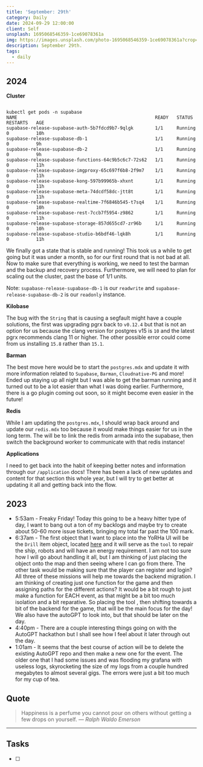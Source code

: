 ```yaml
---
title: 'September: 29th'
category: Daily
date: 2024-09-29 12:00:00
client: Self
unsplash: 1695068546359-1ce69078361a
img: https://images.unsplash.com/photo-1695068546359-1ce69078361a?crop=entropy&cs=srgb&fm=jpg&ixid=MnwzNjM5Nzd8MHwxfHJhbmRvbXx8fHx8fHx8fDE2ODE3NDg2ODY&ixlib=rb-4.0.3&q=85
description: September 29th. 
tags:
  - daily
---
```



## 2024

**Cluster**

```

kubectl get pods -n supabase
NAME                                                   READY   STATUS    RESTARTS   AGE
supabase-release-supabase-auth-5b7fdcd9b7-9qlgk        1/1     Running   0          10h
supabase-release-supabase-db-1                         1/1     Running   0          9h
supabase-release-supabase-db-2                         1/1     Running   0          9h
supabase-release-supabase-functions-64c9b5c6c7-72s62   1/1     Running   0          11h
supabase-release-supabase-imgproxy-65c697f6b8-2f9m7    1/1     Running   0          11h
supabase-release-supabase-kong-597b99965b-xhxnt        1/1     Running   0          11h
supabase-release-supabase-meta-74dcdf58dc-jtt8t        1/1     Running   0          11h
supabase-release-supabase-realtime-7f6846b545-t7sq4    1/1     Running   0          10h
supabase-release-supabase-rest-7ccb7f5954-z9862        1/1     Running   0          11h
supabase-release-supabase-storage-857d655cd7-zr96b     1/1     Running   0          10h
supabase-release-supabase-studio-b6bdf46-lqk8h         1/1     Running   0          11h

```

We finally got a state that is stable and running!
This took us a while to get going but it was under a month, so for our first round that is not bad at all.
Now to make sure that everything is working, we need to test the barman and the backup and recovery process.
Furthermore, we will need to plan for scaling out the cluster, past the base of 1/1 units.

Note: `supabase-release-supabase-db-1` is our `readwrite` and `supabase-release-supabase-db-2` is our `readonly` instance.


**Kilobase**

The bug with the `String` that is causing a segfault might have a couple solutions, the first was upgrading pgrx back to `v0.12.4` but that is not an option for us because the clang version for postgres v15 is `10` and the latest pgrx recommends clang 11 or higher.
The other possible error could come from us installing `15.8` rather than `15.1`.

**Barman**

The best move here would be to start the `postgres.mdx` and update it with more information related to `Supabase`, `Barman`, `Cloudnative-PG` and more!
Ended up staying up all night but I was able to get the barman running and it turned out to be a lot easier than what I was doing earlier.
Furthermore, there is a go plugin coming out soon, so it might become even easier in the future!

**Redis**

While I am updating the `postgres.mdx`, I should wrap back around and update our `redis.mdx` too because it would make things easier for us in the long term.
The will be to link the redis from armada into the supabase, then switch the background worker to communicate with that redis instance!


**Applications**

I need to get back into the habit of keeping better notes and information through our `/application` docs!
There has been a lack of new updates and content for that section this whole year, but I will try to get better at updating it all and getting back into the flow.

## 2023
- 5:53am - Freaky Friday! Today this going to be a heavy hitter type of day, I want to bang out a ton of my backlogs and maybe try to create about 50-60 more issue tickets, bringing my total far past the 100 mark. 
- 6:37am - The first object that I want to place into the YoRHa UI will be the `Drill` item object, located [here](https://i.imgur.com/ddKIcQu.png) and it will serve as the `tool` to repair the ship, robots and will have an energy requirement. I am not too sure how I will go about handling it all, but I am thinking of just placing the object onto the map and then seeing where I can go from there. The other task would be making sure that the player can register and login? All three of these missions will help me towards the backend migration. I am thinking of creating just one function for the game and then assigning paths for the different actions? It would be a bit rough to just make a function for EACH event, as that might be a bit too much isolation and a bit reparative. So placing the tool , then shifting towards a bit of the backend for the game, that will be the main focus for the day! We also have the autoGPT to look into, but that should be later on the day.
- 4:40pm - There are a couple interesting things going on with the AutoGPT hackathon but I shall see how I feel about it later through out the day.
- 1:01am - It seems that the best course of action will be to delete the existing AutoGPT repo and then make a new one for the event. The older one that I had some issues and was flooding my grafana with useless logs, skyrocketing the size of my logs from a couple hundred megabytes to almost several gigs. The errors were just a bit too much for my cup of tea.

## Quote

> Happiness is a perfume you cannot pour on others without getting a few drops on yourself.
> — <cite>Ralph Waldo Emerson</cite>

---

## Tasks

- [ ]